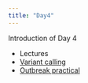 ```yaml
---
title: "Day4"
---
```


Introduction of Day 4

* Lectures
* [Variant calling](variant-calling-practical.html)
* [Outbreak practical](outbreak_practical.html)